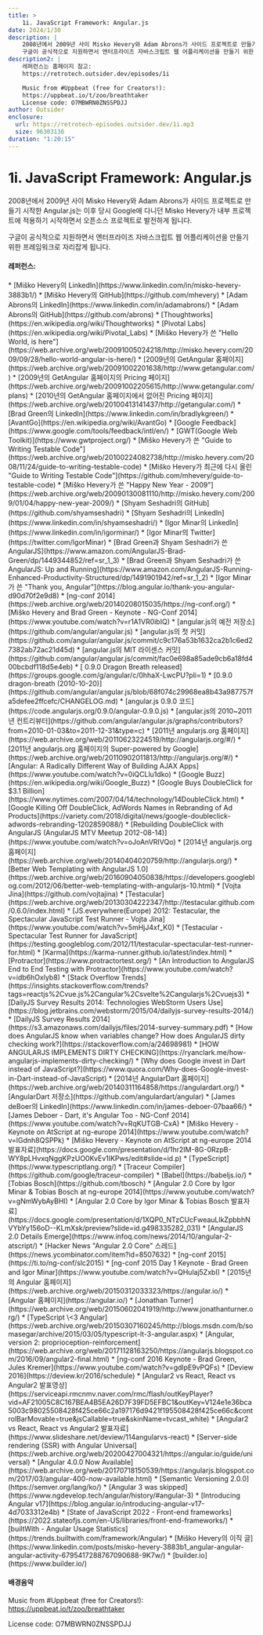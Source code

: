 ```yaml
---
title: >
    1i. JavaScript Framework: Angular.js
date: 2024/1/30
description: |
    2008년에서 2009년 사이 Misko Hevery와 Adam Abrons가 사이드 프로젝트로 만들기 시작한 Angular.js는 이후 당시 Google에 다니던 Misko Hevery가 내부 프로젝트에 적용하기 시작하면서 오픈소스 프로젝트로 발전하게 됩니다.
    구글이 공식적으로 지원하면서 엔터프라이즈 자바스크립트 웹 어플리케이션을 만들기 위한 프레임워크로 자리잡게 됩니다.
description2: |
    레퍼런스는 홈페이지 참고:
    https://retrotech.outsider.dev/episodes/1i

    Music from #Uppbeat (free for Creators!):
    https://uppbeat.io/t/zoo/breathtaker
    License code: O7MBWRN0ZNSSPDJJ
author: Outsider
enclosure:
  url: https://retrotech-episodes.outsider.dev/1i.mp3
  size: 96303136
duration: "1:20:15"
---
```


# 1i. JavaScript Framework: Angular.js

2008년에서 2009년 사이 Misko Hevery와 Adam Abrons가 사이드 프로젝트로 만들기 시작한
Angular.js는 이후 당시 Google에 다니던 Misko Hevery가
내부 프로젝트에 적용하기 시작하면서 오픈소스 프로젝트로 발전하게 됩니다.

구글이 공식적으로 지원하면서 엔터프라이즈 자바스크립트 웹 어플리케이션을
만들기 위한 프레임워크로 자리잡게 됩니다.


<Badges
  apple="https://podcasts.apple.com/kr/podcast/1i-javascript-framework-angular-js/id1698903712?i=1000643511005"
  youtube="https://www.youtube.com/watch?v=Ziq3tyBwMqM&list=PLEHf_UYxvkp9HCnP3UIZhEss_Yo4XuUDX"
  spotify="https://open.spotify.com/episode/3laMg5tAsPjuViGzE38yot"
/>

#### 레퍼런스:
<div className="refs">
    * [Miško Hevery의 LinkedIn](https://www.linkedin.com/in/misko-hevery-3883b1/)
    * [Miško Hevery의 GitHub](https://github.com/mhevery)
    * [Adam Abrons의 LinkedIn](https://www.linkedin.com/in/adamabrons/)
    * [Adam Abrons의 GitHub](https://github.com/abrons)
    * [Thoughtworks](https://en.wikipedia.org/wiki/Thoughtworks)
    * [Pivotal Labs](https://en.wikipedia.org/wiki/Pivotal_Labs)
    * [Miško Hevery가 쓴 "Hello World, <angular/> is here"](https://web.archive.org/web/20091005024218/http://misko.hevery.com/2009/09/28/hello-world-angular-is-here/)
    * [2009년의 GetAngular 홈페이지](https://web.archive.org/web/20091002201638/http://www.getangular.com/)
    * [2009년의 GetAngular 홈페이지의 Pricing 페이지](https://web.archive.org/web/20091002205615/http://www.getangular.com/plans)
    * [2010년의 GetAngular 홈페이지에서 없어진 Pricing 페이지](https://web.archive.org/web/20100413141437/http://getangular.com/)
    * [Brad Green의 LinkedIn](https://www.linkedin.com/in/bradlykgreen/)
    * [AvantGo](https://en.wikipedia.org/wiki/AvantGo)
    * [Google Feedback](https://www.google.com/tools/feedback/intl/en/)
    * [GWT(Google Web Toolkit)](https://www.gwtproject.org/)
    * [Miško Hevery가 쓴 "Guide to Writing Testable Code"](https://web.archive.org/web/20100224082738/http://misko.hevery.com/2008/11/24/guide-to-writing-testable-code)
    * [Miško Hevery가 최근에 다시 올린 "Guide to Writing Testable Code"](https://github.com/mhevery/guide-to-testable-code)
    * [Miško Hevery가 쓴 "Happy New Year - 2009"](https://web.archive.org/web/20090130081110/http://misko.hevery.com/2009/01/04/happy-new-year-2009/)
    * [Shyam Seshadri의 GitHub](https://github.com/shyamseshadri)
    * [Shyam Seshadri의 LinkedIn](https://www.linkedin.com/in/shyamseshadri/)
    * [Igor Minar의 LinkedIn](https://www.linkedin.com/in/igorminar/)
    * [Igor Minar의 Twitter](https://twitter.com/IgorMinar)
    * [Brad Green과 Shyam Seshadri가 쓴 AngularJS](https://www.amazon.com/AngularJS-Brad-Green/dp/1449344852/ref=sr_1_3)
    * [Brad Green과 Shyam Seshadri가 쓴 AngularJS: Up and Running](https://www.amazon.com/AngularJS-Running-Enhanced-Productivity-Structured/dp/1491901942/ref=sr_1_2)
    * [Igor Minar가 쓴 "Thank you, Angular"](https://blog.angular.io/thank-you-angular-d90d70f2e9d8)
    * [ng-conf 2014](https://web.archive.org/web/20140208015035/https://ng-conf.org/)
    * [Miško Hevery and Brad Green - Keynote - NG-Conf 2014](https://www.youtube.com/watch?v=r1A1VR0ibIQ)
    * [angular.js의 예전 저장소](https://github.com/angular/angular.js)
    * [angular.js의 첫 커밋](https://github.com/angular/angular.js/commit/c9c176a53b1632ca2b1c6ed27382ab72ac21d45d)
    * [angular.js의 MIT 라이센스 커밋](https://github.com/angular/angular.js/commit/fac0e698a85ade9cb6a18fd400bcbdf118d5e4eb)
    * [<angular/> 0.9.0 Dragon Breath released](https://groups.google.com/g/angular/c/0hhaX-LwcPU?pli=1)
    * [0.9.0 dragon-breath (2010-10-20)](https://github.com/angular/angular.js/blob/68f074c29968ea8b43a987757fa5defee2ffcefc/CHANGELOG.md)
    * [angular.js 0.9.0 코드](https://code.angularjs.org/0.9.0/angular-0.9.0.js)
    * [angular.js의 2010~2011년 컨트리뷰터](https://github.com/angular/angular.js/graphs/contributors?from=2010-01-03&to=2011-12-31&type=c)
    * [2011년 angularjs.org 홈페이지](https://web.archive.org/web/20110623224519/http://angularjs.org/#/)
    * [2011년 angularjs.org 홈페이지의 Super-powered by Google](https://web.archive.org/web/20110902011813/http://angularjs.org/#/)
    * [Angular: A Radically Different Way of Building AJAX Apps](https://www.youtube.com/watch?v=0iQCLlu1dko)
    * [Google Buzz](https://en.wikipedia.org/wiki/Google_Buzz)
    * [Google Buys DoubleClick for $3.1 Billion](https://www.nytimes.com/2007/04/14/technology/14DoubleClick.html)
    * [Google Killing Off DoubleClick, AdWords Names in Rebranding of Ad Products](https://variety.com/2018/digital/news/google-doubleclick-adwords-rebranding-1202859088/)
    * [Rebuilding DoubleClick with AngularJS (AngularJS MTV Meetup 2012-08-14)](https://www.youtube.com/watch?v=oJoAnVRIVQo)
    * [2014년 angularjs.org 홈페이지](https://web.archive.org/web/20140404020759/http://angularjs.org/)
    * [Better Web Templating with AngularJS 1.0](https://web.archive.org/web/20160904050838/https://developers.googleblog.com/2012/06/better-web-templating-with-angularjs-10.html)
    * [Vojta Jina](https://github.com/vojtajina)
    * [Testacular](https://web.archive.org/web/20130304222347/http://testacular.github.com/0.6.0/index.html)
    * [JS.everywhere(Europe) 2012: Testacular, the Spectacular JavaScript Test Runner - Vojta Jína](https://www.youtube.com/watch?v=5mHjJ4xf_K0)
    * [Testacular - Spectacular Test Runner for JavaScript](https://testing.googleblog.com/2012/11/testacular-spectacular-test-runner-for.html)
    * [Karma](https://karma-runner.github.io/latest/index.html)
    * [Protractor](https://www.protractortest.org/)
    * [An Introduction to AngularJS End to End Testing with Protractor](https://www.youtube.com/watch?v=idb6hOxlyb8)
    * [Stack Overflow Trends](https://insights.stackoverflow.com/trends?tags=reactjs%2Cvue.js%2Cangular%2Csvelte%2Cangularjs%2Cvuejs3)
    * [DailyJS Survey Results 2014: Technologies WebStorm Users Use](https://blog.jetbrains.com/webstorm/2015/04/dailyjs-survey-results-2014/)
    * [DailyJS Survey Results 2014](https://s3.amazonaws.com/dailyjs/files/2014-survey-summary.pdf)
    * [How does AngularJS know when variables change? How does AngularJS dirty checking work?](https://stackoverflow.com/a/24698981)
    * [HOW ANGULARJS IMPLEMENTS DIRTY CHECKING](https://ryanclark.me/how-angularjs-implements-dirty-checking/)
    * [Why does Google invest in Dart instead of JavaScript?](https://www.quora.com/Why-does-Google-invest-in-Dart-instead-of-JavaScript)
    * [2014년 AngularDart 홈페이지](https://web.archive.org/web/20140311164858/https://angulardart.org/)
    * [AngularDart 저장소](https://github.com/angulardart/angular)
    * [James deBoer의 LinkedIn](https://www.linkedin.com/in/james-deboer-07baa66/)
    * [James Deboer - Dart, it's Angular Too - NG-Conf 2014](https://www.youtube.com/watch?v=RqKUTGB-CxA)
    * [Miško Hevery - Keynote on AtScript at ng-europe 2014](https://www.youtube.com/watch?v=lGdnh8QSPPk)
    * [Miško Hevery - Keynote on AtScript at ng-europe 2014 발표자료](https://docs.google.com/presentation/d/1hr2IM-8G-0RzpB-WY8pLHvxqNggKPzUO0KvEv1IKPws/edit#slide=id.p)
    * [TypeScript](https://www.typescriptlang.org/)
    * [Traceur Compiler](https://github.com/google/traceur-compiler)
    * [Babel](https://babeljs.io/)
    * [Tobias Bosch](https://github.com/tbosch)
    * [Angular 2.0 Core by Igor Minar & Tobias Bosch at ng-europe 2014](https://www.youtube.com/watch?v=gNmWybAyBHI)
    * [Angular 2.0 Core by Igor Minar & Tobias Bosch 발표자료](https://docs.google.com/presentation/d/1XQP0_NTzCUcFweauLlkZpbbhNVYbYy156oD--KLmXsk/preview?slide=id.g498335282_031)
    * [AngularJS 2.0 Details Emerge](https://www.infoq.com/news/2014/10/angular-2-atscript/)
    * [Hacker News "Angular 2.0 Core" 스레드](https://news.ycombinator.com/item?id=8507632)
    * [ng-conf 2015](https://ti.to/ng-conf/slc2015)
    * [ng-conf 2015 Day 1 Keynote - Brad Green and Igor Minar](https://www.youtube.com/watch?v=QHulaj5ZxbI)
    * [2015년의 Angular 홈페이지](https://web.archive.org/web/20150312033323/https://angular.io/)
    * [Angular 홈페이지](https://angular.io/)
    * [Jonathan Turner](https://web.archive.org/web/20150602041919/http://www.jonathanturner.org/)
    * [TypeScript \<3 Angular](https://web.archive.org/web/20150307160245/http://blogs.msdn.com/b/somasegar/archive/2015/03/05/typescript-lt-3-angular.aspx)
    * [Angular, version 2: proprioception-reinforcement](https://web.archive.org/web/20171128163250/https://angularjs.blogspot.com/2016/09/angular2-final.html)
    * [ng-conf 2016 Keynote - Brad Green, Jules Kremer](https://www.youtube.com/watch?v=gdlpE9vPQFs)
    * [Deview 2016](https://deview.kr/2016/schedule)
    * [Angular2 vs React, React vs Angular2 발표영상](https://serviceapi.rmcnmv.naver.com/rmc/flash/outKeyPlayer?vid=AF21005C8C167BEA4B5EA26D7F39FD5EFBC1&outKey=V124e1e36bca5003c98025508428f425ce66c2a197176d9421f195508428f425ce66c&controlBarMovable=true&jsCallable=true&skinName=tvcast_white)
    * [Angular2 vs React, React vs Angular2 발표자료](https://www.slideshare.net/deview/114angularvs-react)
    * [Server-side rendering (SSR) with Angular Universal](https://web.archive.org/web/20200427004321/https://angular.io/guide/universal)
    * [Angular 4.0.0 Now Available](https://web.archive.org/web/20170718150539/https://angularjs.blogspot.com/2017/03/angular-400-now-available.html)
    * [Semantic Versioning 2.0.0](https://semver.org/lang/ko/)
    * [Angular 3 was skipped](https://www.ngdevelop.tech/angular/history/#angular-3)
    * [Introducing Angular v17](https://blog.angular.io/introducing-angular-v17-4d7033312e4b)
    * [State of JavaScript 2022 - Front-end frameworks](https://2022.stateofjs.com/en-US/libraries/front-end-frameworks/)
    * [builtWith - Angular Usage Statistics](https://trends.builtwith.com/framework/Angular)
    * [Miško Hevery의 이직 글](https://www.linkedin.com/posts/misko-hevery-3883b1_angular-angular-angular-activity-6795417288767090688-9K7w/)
    * [builder.io](https://www.builder.io/)
</div>

#### 배경음악
Music from #Uppbeat (free for Creators!):
https://uppbeat.io/t/zoo/breathtaker

License code: O7MBWRN0ZNSSPDJJ
